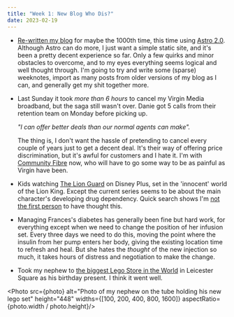 ```yaml
---
title: "Week 1: New Blog Who Dis?"
date: 2023-02-19
---
```


* [Re-written my blog](https://github.com/tomafro/astro.tomafro.net) for maybe the 1000th time, this time using [Astro 2.0](https://astro.build). Although Astro can do more, I just want a simple static site, and it's been a pretty decent experience so far. Only a few quirks and minor obstacles to overcome, and to my eyes everything seems logical and well thought through. I'm going to try and write some (sparse) weeknotes, import as many posts from older versions of my blog as I can, and generally get my shit together more.

* Last Sunday it took *more than 6 hours* to cancel my Virgin Media broadband, but the saga still wasn't over. Danie got 5 calls from their retention team on Monday before picking up.

  *"I can offer better deals than our normal agents can make".*

  The thing is, I don't want the hassle of pretending to cancel every couple of years just to get a decent deal. It's their way of offering price discrimination, but it's awful for customers and I hate it. I'm with [Community Fibre](https://communityfibre.co.uk/) now, who will have to go some way to be as painful as Virgin have been.

* Kids watching [The Lion Guard](https://en.wikipedia.org/wiki/The_Lion_Guard) on Disney Plus, set in the 'innocent' world of the Lion King. Except the current series seems to be about the main character's developing drug dependency. Quick search shows I'm [not the first person](https://www.reddit.com/r/LionGuard/comments/p1ls5q/tlg_season_3_is_all_about_drugs_heres_why/) to have thought this.

* Managing Frances's diabetes has generally been fine but hard work, for everything except when we need to change the position of her infusion set. Every three days we need to do this, moving the point where the insulin from her pump enters her body, giving the existing location time to refresh and heal. But she hates the *thought* of the new injection so much, it takes hours of distress and negotiation to make the change.

* Took my nephew to [the biggest Lego Store in the World](https://www.lego.com/en-au/aboutus/news/2022/august/lego-store-in-leicester-square) in Leicester Square as his birthday present. I think it went well.

<Photo src={photo} alt="Photo of my nephew on the tube holding his new lego set" height="448" widths={[100, 200, 400, 800, 1600]} aspectRatio={photo.width / photo.height}/>

